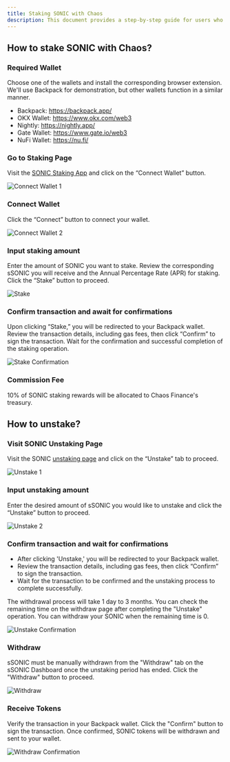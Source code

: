 ```yaml
---
title: Staking SONIC with Chaos
description: This document provides a step-by-step guide for users who wanted to participate LSD program with Chaos Finance
---
```


## How to stake SONIC with Chaos?

### Required Wallet

Choose one of the wallets and install the corresponding browser extension. We'll use Backpack for demonstration, but other wallets function in a similar manner.

- Backpack: https://backpack.app/ 
- OKX Wallet: https://www.okx.com/web3 
- Nightly: https://nightly.app/
- Gate Wallet: https://www.gate.io/web3
- NuFi Wallet: https://nu.fi/

### Go to Staking Page

Visit the [SONIC Staking App](https://app.chaosfinance.xyz) and click on the “Connect Wallet” button.

![Connect Wallet 1](/docs/stake_with_chaos/connect-wallet-1.png)

### Connect Wallet

Click the “Connect” button to connect your wallet.


![Connect Wallet 2](/docs/stake_with_chaos/connect-wallet-2.png)

### Input staking amount

Enter the amount of SONIC you want to stake. Review the corresponding sSONIC you will receive and the Annual Percentage Rate (APR) for staking. Click the “Stake” button to proceed.

![Stake](/docs/stake_with_chaos/stake.png)

### Confirm transaction and await for confirmations

Upon clicking “Stake,” you will be redirected to your Backpack wallet. Review the transaction details, including gas fees, then click “Confirm” to sign the transaction. Wait for the confirmation and successful completion of the staking operation.


![Stake Confirmation](/docs/stake_with_chaos/stake-confirmation.png)

### Commission Fee

10% of SONIC staking rewards will be allocated to Chaos Finance's treasury.

## How to unstake?

### Visit SONIC Unstaking Page

Visit the SONIC [unstaking page](https://app.chaosfinance.xyz/SONIC/?tab=unstake) and click on the “Unstake” tab to proceed.


![Unstake 1](/docs/stake_with_chaos/unstake-1.png)

### Input unstaking amount

Enter the desired amount of sSONIC you would like to unstake and click the “Unstake” button to proceed.

![Unstake 2](/docs/stake_with_chaos/unstake-2.png)

### Confirm transaction and wait for confirmations

- After clicking 'Unstake,' you will be redirected to your Backpack wallet.
- Review the transaction details, including gas fees, then click “Confirm” to sign the transaction.
- Wait for the transaction to be confirmed and the unstaking process to complete successfully.


<Callout>
The withdrawal process will take 1 day to 3 months. You can check the remaining time on the withdraw page after completing the "Unstake" operation. You can withdraw your SONIC when the remaining time is 0.
</Callout>


![Unstake Confirmation](/docs/stake_with_chaos/unstake-confirmation.png)

### Withdraw

sSONIC must be manually withdrawn from the "Withdraw" tab on the sSONIC Dashboard once the unstaking period has ended. Click the "Withdraw" button to proceed.


![Withdraw](/docs/stake_with_chaos/withdraw.png)

### Receive Tokens

Verify the transaction in your Backpack wallet. Click the "Confirm" button to sign the transaction. Once confirmed, SONIC tokens will be withdrawn and sent to your wallet.

![Withdraw Confirmation](/docs/stake_with_chaos/withdraw-confirmation.png)
